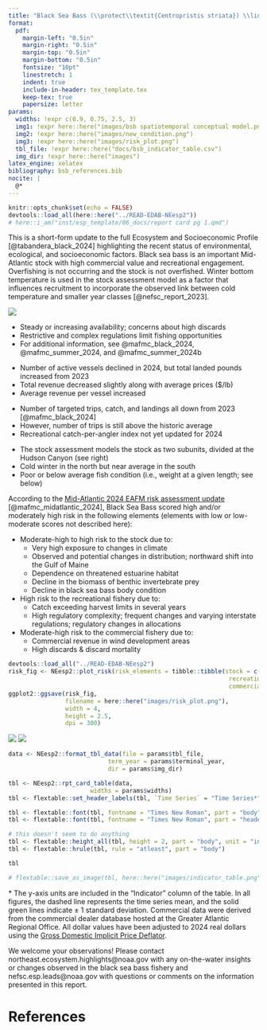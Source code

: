 ```yaml
---
title: "Black Sea Bass (\\protect\\textit{Centropristis striata}) \\linebreak Ecosystem & Socioeconomic Profile Report Card"
format: 
  pdf:
    margin-left: "0.5in"
    margin-right: "0.5in"
    margin-top: "0.5in"
    margin-bottom: "0.5in"
    fontsize: "10pt"
    linestretch: 1
    indent: true
    include-in-header: tex_template.tex    
    keep-tex: true
    papersize: letter
params:
  widths: !expr c(0.9, 0.75, 2.5, 3)
  img1: !expr here::here("images/bsb spatiotemporal conceptual model.png")
  img2: !expr here::here("images/new_condition.png")
  img3: !expr here::here("images/risk_plot.png")
  tbl_file: !expr here::here("docs/bsb_indicator_table.csv")
  img_dir: !expr here::here("images")
latex_engine: xelatex
bibliography: bsb_references.bib
nocite: |
  @*
---
```


```r
knitr::opts_chunk$set(echo = FALSE)
devtools::load_all(here::here("../READ-EDAB-NEesp2"))
# here::i_am("inst/esp_template/06_docs/report card pg 1.qmd")
```

\backgroundsetup{
  scale=1,
  angle=0,
  opacity=0,
  contents={\includegraphics[width=\paperwidth,height=\paperheight]{bg_pg1.jpg}}
 }
\BgThispage

\vspace{-2.5cm}
\section{Spring 2025}

This is a short-form update to the full Ecosystem and Socioeconomic Profile [@tabandera_black_2024] highlighting the recent status of environmental, ecological, and socioeconomic factors. Black sea bass is an important Mid-Atlantic stock with high commercial value and recreational engagement. Overfishing is not occurring and the stock is not overfished. Winter bottom temperature is used in the stock assessment model as a factor that influences recruitment  to incorporate the observed link between cold temperature and smaller year classes [@nefsc_report_2023].

\vspace{-0.25cm}

::: {layout="[ [0.4, 0.025, 0.575], [1], [0.575, 0.025, 0.4]] "}

:::: {}
![](`r params$img1`)
::::

:::: {}
\hfill
::::

:::: {}
\section{2024 in Review}
\vspace{-0.25cm}

\subsection{Fishing Community Observations}

-   Steady or increasing availability; concerns about high discards
-   Restrictive and complex regulations limit fishing opportunities
-   For additional information, see @mafmc_black_2024, @mafmc_summer_2024, and @mafmc_summer_2024b

\vspace{-0.25cm}
\subsection{Commercial Fishery}

-   Number of active vessels declined in 2024, but total landed pounds increased from 2023 
-   Total revenue decreased slightly along with average prices (\$/lb)
-   Average revenue per vessel increased

\vspace{-0.25cm}
\subsection{Recreational Fishery}

-   Number of targeted trips, catch, and landings all down from 2023 [@mafmc_black_2024]
-   However, number of trips is still above the historic average
-   Recreational catch-per-angler index not yet updated for 2024

\vspace{-0.25cm}
\subsection{Ecosystem}

-   The stock assessment models the stock as two subunits, divided at the Hudson Canyon (see right)
-   Cold winter in the north but near average in the south
-   Poor or below average fish condition (i.e., weight at a given length; see below)
::::

:::: {}
\vspace{0.25cm}
\section{Key Points from the Mid-Atlantic Risk Assessment}
\vspace{0.05cm}
<!-- \vspace{0.15cm} -->
::::

:::: {}
\raggedright

<!-- maybe this is being centered because it's the only section without a header? -->

According to the [Mid-Atlantic 2024 EAFM risk assessment update](https://static1.squarespace.com/static/511cdc7fe4b00307a2628ac6/t/6747560a3cf66936045e5547/1732728332670/05_EAFM+Risk+Assessment.pdf) [@mafmc_midatlantic_2024], Black Sea Bass scored high and/or moderately high risk in the following elements (elements with low or low-moderate scores not described here):

-   Moderate-high to high risk to the stock due to:
    -   Very high exposure to changes in climate
    -   Observed and potential changes in distribution; northward shift into the Gulf of Maine
    -   Dependence on threatened estuarine habitat
    -   Decline in the biomass of benthic invertebrate prey
    -   Decline in black sea bass body condition
-   High risk to the recreational fishery due to:
    -   Catch exceeding harvest limits in several years
    -   High regulatory complexity; frequent changes and varying interstate regulations; regulatory changes in allocations
-   Moderate-high risk to the commercial fishery due to:
    -   Commercial revenue in wind development areas
    -   High discards & discard mortality


```r
devtools::load_all("../READ-EDAB-NEesp2")
risk_fig <- NEesp2::plot_risk(risk_elements = tibble::tibble(stock = c(4, 0, 2, 2),
                                                              recreational = c(1, 1, 1, 3),
                                                              commercial = c(1, 4, 2, 0)))
ggplot2::ggsave(risk_fig, 
                filename = here::here("images/risk_plot.png"),
                width = 4,
                height = 2.5,
                dpi = 300)
```
::::

:::: {}
\hfill
::::

:::: {}
![](`r params$img2`) 
![](`r params$img3`)
::::

:::

\newpage

\backgroundsetup{
  scale=1,
  angle=0,
  opacity=0,
  contents={\includegraphics[width=\paperwidth,height=\paperheight]{bg_pg2.jpg}}
 }
\BgThispage

<!-- not sure why this background isn't working -->

<!-- \newgeometry{top=0.75in, left=0.75in, right=0.75in, bottom=0.75in} -->

```r
data <- NEesp2::format_tbl_data(file = params$tbl_file,
                            term_year = params$terminal_year,
                            dir = params$img_dir)
```

```r
tbl <- NEesp2::rpt_card_table(data,
                       widths = params$widths)
tbl <- flextable::set_header_labels(tbl, `Time Series` = "Time Series*")

tbl <- flextable::font(tbl, fontname = "Times New Roman", part = "body")
tbl <- flextable::font(tbl, fontname = "Times New Roman", part = "header")
```

```r
# this doesn't seem to do anything
tbl <- flextable::height_all(tbl, height = 2, part = "body", unit = "in")
tbl <- flextable::hrule(tbl, rule = "atleast", part = "body")

tbl

# flextable::save_as_image(tbl, here::here("images/indicator_table.png"))
```
\vspace{-0.4cm}
\footnotesize \* The y-axis units are included in the "Indicator" column of the table. In all figures, the dashed line represents the time series mean, and the solid green lines indicate ± 1 standard deviation. Commercial data were derived from the commercial dealer database hosted at the Greater Atlantic Regional Office. All dollar values have been adjusted to 2024 real dollars using the [Gross Domestic Implicit Price Deflator](https://fred.stlouisfed.org/series/GDPDEF).\newline\newline

\centering\normalsize

We welcome your observations! Please contact northeast.ecosystem.highlights@noaa.gov with any on-the-water insights or changes observed in the black sea bass fishery and nefsc.esp.leads@noaa.gov with questions or comments on the information presented in this report.

\newpage
\newgeometry{top=1in, left=1in, right=1in, bottom=1in}

# References
